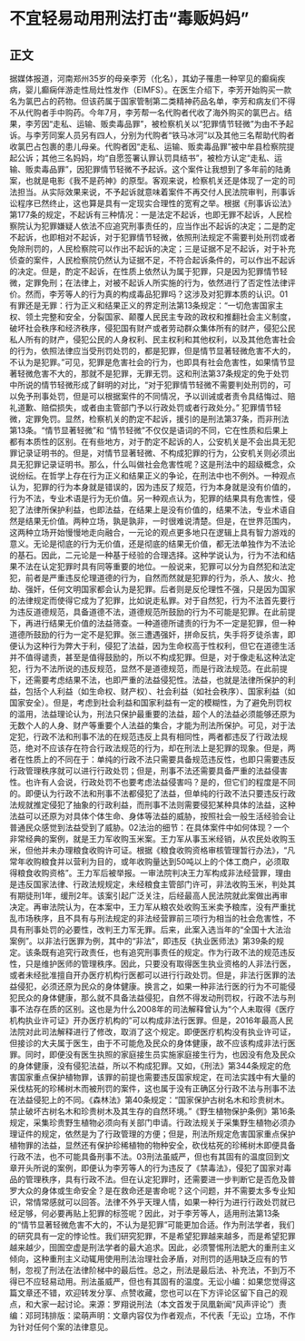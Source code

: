# 不宜轻易动用刑法打击“毒贩妈妈”
## 正文
据媒体报道，河南郑州35岁的母亲李芳（化名），其幼子罹患一种罕见的癫痫疾病，婴儿癫痫伴游走性局灶性发作（EIMFS）。在医生介绍下，李芳开始购买一款名为氯巴占的药物。但该药属于国家管制第二类精神药品名单，李芳和病友们不得不从代购者手中购药。今年7月，李芳帮一名代购者代收了海外购买的氯巴占。结果，李芳因“走私、运输、贩卖毒品罪”，被检察机关以“犯罪情节轻微”为由不予起诉。与李芳同案人员另有四人，分别为代购者“铁马冰河”以及其他三名帮助代购者收氯巴占包裹的患儿母亲。代购者因“走私、运输、贩卖毒品罪”被中牟县检察院提起公诉；其他三名妈妈，均“自愿签署认罪认罚具结书”，被检方认定“走私、运输、贩卖毒品罪”，因犯罪情节轻微不予起诉。这个案件让我想到了多年前的陆勇案，也就是电影《我不是药神》的原型。客观来说，检察机关还是体现了一定的司法担当。从实际效果来说，不予起诉就意味着案件不再交付人民法院审判，刑事诉讼程序已然终止，这也算是具有一定现实合理性的宽宥之举。根据《刑事诉讼法》第177条的规定，不起诉有三种情况：一是法定不起诉，也即无罪不起诉，人民检察院认为犯罪嫌疑人依法不应追究刑事责任的，应当作出不起诉的决定；二是酌定不起诉，也即相对不起诉，对于犯罪情节轻微，依照刑法规定不需要判处刑罚或者免除刑罚的，人民检察院可以作出不起诉的决定；三是证据不足不起诉，对于补充侦查的案件，人民检察院仍然认为证据不足，不符合起诉条件的，可以作出不起诉的决定。但是，酌定不起诉，在性质上依然认为属于犯罪，只是因为犯罪情节轻微，定罪免刑；在法律上，对被不起诉人所实施的行为，依然进行了否定性法律评价。然而，李芳等人的行为真的构成毒品犯罪吗？这涉及对犯罪本质的认识。01有罪还是无罪：行为正义和结果正义的界定刑法第13条规定：“一切危害国家主权、领土完整和安全，分裂国家、颠覆人民民主专政的政权和推翻社会主义制度，破坏社会秩序和经济秩序，侵犯国有财产或者劳动群众集体所有的财产，侵犯公民私人所有的财产，侵犯公民的人身权利、民主权利和其他权利，以及其他危害社会的行为，依照法律应当受刑罚处罚的，都是犯罪，但是情节显著轻微危害不大的，不认为是犯罪。”可见，犯罪是危害社会的行为，也即具有社会危害性，如果情节显著轻微危害不大的，那就不是犯罪，无罪无罚。这和刑法第37条规定的免于处罚中所说的情节轻微形成了鲜明的对比，“对于犯罪情节轻微不需要判处刑罚的，可以免予刑事处罚，但是可以根据案件的不同情况，予以训诫或者责令具结悔过、赔礼道歉、赔偿损失，或者由主管部门予以行政处罚或者行政处分。” 犯罪情节轻微，定罪免罚。显然，检察机关的酌定不起诉，援引的是刑法第37条，而非刑法第13条。“情节显著轻微”和 “情节轻微”不仅仅是语词的不同，它在性质和后果上都有本质性的区别。在有些地方，对于酌定不起诉的人，公安机关是不会出具无犯罪记录证明书的。但是，对情节显著轻微、不构成犯罪的行为，公安机关则必须出具无犯罪记录证明书。那么，什么叫做社会危害性呢？这是刑法中的超级概念，众说纷纭。在哲学上存在行为正义和结果正义的争论，在刑法中也不例外。一种观点认为，犯罪的行为本身就是错误的，因为违反了规范，行为本身就是没有价值的，行为不法，专业术语是行为无价值。另一种观点认为，犯罪的结果具有危害性，侵犯了法律所保护利益，也即法益，在结果上是没有价值的，结果不法，专业术语自然是结果无价值。两种立场，孰是孰非，一时很难说清楚。但是，在世界范围内，这两种立场开始慢慢地走向融合，一元论的观点更多地只在逻辑上具有智力游戏的意义。无论是彻底的行为无价值，还是彻底的结果无价值，都无法单独作为不法论的基石。因此，二元论是一种基于经验的合理选择。这种学说认为，行为不法和结果不法在认定犯罪时具有同等重要的地位。一般说来，犯罪可以分为自然犯和法定犯，前者是严重违反伦理道德的行为，自然而然就是犯罪的行为，杀人、放火、抢劫、强奸，任何文明国家都会认为是犯罪。后者则是反伦理性不强，只是因为国家的法律规定而使得它成为了犯罪，比如说走私罪。对于自然犯，行为不法首先要行为违反道德规范，具备道德不法，道德规范所鼓励的行为不可能是犯罪。在此前提下，再进行结果无价值的法益筛查。一种道德所谴责的行为不一定是犯罪，但一种道德所鼓励的行为一定不是犯罪。张三遭遇强奸，拼命反抗，失手将歹徒杀害，即便认为这种行为弊大于利，侵犯了法益，因为生命权高于性权利，但它在道德生活并不值得谴责，甚至是值得鼓励的，所以不构成犯罪。但是，对于像走私这种法定犯，行为不法所说的违反规范，显然不是道德规范，而是行政法规范。在此前提下，还需要考虑结果不法，也即严重的法益侵犯性。法益，也就是法律所保护的利益，包括个人利益（如生命权、财产权）、社会利益（如社会秩序）、国家利益（如国家安全）。但是，考虑到社会利益和国家利益有一定的模糊性，为了避免刑罚权的滥用，法益理论认为，刑法只保护最重要的法益，超个人的法益必须能够还原为无数个人的人身、财产等重要个人法益的集合，才能为刑法所保护。可见，对于法定犯，行政不法和刑事不法的在规范违反上具有相同性，两者都违反了行政法规范，绝对不应该存在符合行政法规范的行为，却在刑法上是犯罪的现象。但是，两者在性质上的不同在于：单纯的行政不法只需要具备规范违反性，也即只需要违反行政管理秩序就可以进行行政处罚；但是，刑事不法还需要具备严重的法益侵害性。也许有人会说，行政处罚不也要考虑法益侵害吗？是的，但它们的程度是不同的。即便认为行政不法和刑事不法都侵犯了法益，但单纯的行政不法只要违反行政法规就推定侵犯了抽象的行政利益，而刑事不法则需要侵犯某种具体的法益，这种法益可以还原为对具体个体生命、身体等法益的威胁，按照社会一般生活经验会让普通民众感觉到法益受到了威胁。02法治的细节：在具体案件中如何体现？一个非常经典的案例，就是王力军收购玉米案。王力军从事玉米经销，从农民处收购玉米，但他并未办理粮食收购许可证。根据《粮食收购资格审核管理暂行办法》，“凡常年收购粮食并以营利为目的，或年收购量达到50吨以上的个体工商户，必须取得粮食收购资格”。王力军后被举报。一审法院判决王力军构成非法经营罪，理由是违反国家法律、行政法规规定，未经粮食主管部门许可，非法收购玉米，判处其有期徒刑1年，缓刑2年。该案引起广泛关注，后经最高人民法院就此案做出再审决定。再审法院认为，在本案中，王力军从粮农处收购玉米卖予粮库，没有严重扰乱市场秩序，且不具有与刑法规定的非法经营罪前三项行为相当的社会危害性，不具有刑事处罚的必要性，改判王力军无罪。后来，此案入选当年的“全国十大法治案例”。以非法行医罪为例，其中的“非法”，即违反《执业医师法》第39条的规定。该条既有追究行政责任，也有追究刑事责任的规定。作为行政不法的规范违反性，只是维护医师的管理秩序。因此，只要没有取得医生执业资格的人非法行医，或者未经批准擅自开办医疗机构行医都可以进行行政处罚。但是，非法行医罪的法益侵犯，必须还原为民众的身体健康。换言之，如果一种非法行医的行为不可能侵犯民众的身体健康，那么就不具备法益侵犯，自然不得发动刑罚权，行政不法与刑事不法存在质的区别。这也是为什么2008年的司法解释曾认为“个人未取得《医疗机构执业许可证》开办医疗机构的”可以构成非法行医罪。但是，2016年最高人民法院对此司法解释进行了修改，取消了这个规定。即便医疗机构没有执业许可证，但接诊的大夫属于医生，由于不可能危及民众的身体健康，故不应该构成非法行医罪。同时，即便没有医生执照的家庭接生员实施家庭接生行为，也因没有危及民众的身体健康，没有侵犯法益，所以不构成犯罪。又如，《刑法》第344条规定的危害国家重点保护植物罪，该罪的前提也需要违反国家规定，在司法实践中有大量的采伐枯死的珍稀树木而被刑罚的案件，这也属于没有正确区分行政不法与刑事不法在法益侵犯上的不同。《森林法》第40条规定：“国家保护古树名木和珍贵树木。禁止破坏古树名木和珍贵树木及其生存的自然环境。”《野生植物保护条例》第16条规定，采集珍贵野生植物必须向有关部门申请。行政法规关于采集野生植物必须办理证件的规定，依然是为了行政管理的方便；但是，刑法所规定危害国家重点保护植物罪的法益，显然还有保护珍稀植物的物种安全，砍伐枯死的珍稀树木即便具备行政不法，也不可能具备刑事不法。03刑法虽威严，但也有其固有的温度回到文章开头所说的案例，即便认为李芳等人的行为违反了《禁毒法》，侵犯了国家对毒品的管理秩序，具有行政不法。但在认定犯罪时，还需要进一步判断它是否危及普罗大众的身体或生命安全？是在救命还是害命呢？这个问题，并不需要太多专业知识，常情常感就可以回答。法律不外乎天理人情，如果一种行为进行行政处罚就已经足够，何必要再贴上犯罪的标签呢？因此，对于李芳等人，适用刑法第13条的“情节显著轻微危害不大的，不认为是犯罪”可能更加合适。作为刑法学者，我们的研究具有一定的悖论性。我们研究犯罪，不是希望犯罪越来越多，而是希望犯罪越来越少，囹圄空虚是刑法学者的最大追求。因此，必须警惕刑法肥大的重刑主义倾向，这种重刑主义动辄用使用刑法治理社会矛盾，对刑罚的适用缺乏应有的节制，忽视了刑法在法律阶梯中的最后性。总之，刑法是最后法、补充法，不到万不得已不应轻易动用。刑法虽威严，但也有其固有的温度。无讼小编：如果您觉得这篇文章还不错，欢迎转发分享、点赞收藏，您也可以在下方评论区留下自己的观点，和大家一起讨论。来源：罗翔说刑法（本文首发于凤凰新闻“风声评论”）责编：邓珂玮排版：梁萌声明：文章内容仅为作者观点，不代表「无讼」立场，不作为针对任何个案的法律意见。
